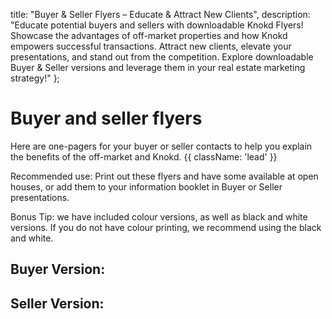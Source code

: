 
<meta name="og:title" content="Fuel Your Real Estate Success with Knokd Buyer and Seller Flyers" />
<meta name="og:description" content="Educate buyers and sellers! Explore downloadable Knokd Flyers explaining off-market advantages & how Knokd empowers transactions. Attract new clients and elevate your presentations!" />

  title: "Buyer & Seller Flyers – Educate & Attract New Clients",
  description: "Educate potential buyers and sellers with downloadable Knokd Flyers! Showcase the advantages of off-market properties and how Knokd empowers successful transactions. Attract new clients, elevate your presentations, and stand out from the competition. Explore downloadable Buyer & Seller versions and leverage them in your real estate marketing strategy!"
};

# Buyer and seller flyers

Here are one-pagers for your buyer or seller contacts to help you explain the benefits of the off-market and Knokd. {{ className: 'lead' }}

Recommended use: Print out these flyers and have some available at open houses, or add them to your information booklet in Buyer or Seller presentations. 

Bonus Tip: we have included colour versions, as well as black and white versions. If you do not have colour printing, we recommend using the black and white. 

## Buyer Version:

<MarketingAssets>
  <MarketingAsset
    src="/images/screenshots/marketing-resources/buyer-color_preview-firstlist.png"
    alt="Color version of the buyer's flyer"
    layout='flyer'
  />
</MarketingAssets>

## Seller Version:

<MarketingAssets>
  <MarketingAsset
    src="/images/screenshots/marketing-resources/seller-color_preview-firstlist.png"
    alt="Color version of the seller's flyer"
    layout='flyer'
  />
</MarketingAssets>